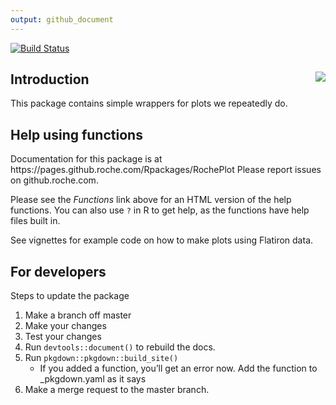 ```yaml
---
output: github_document
---
```


[![Build Status](http://rkalv758783.kau.roche.com:8080/buildStatus/icon?job=Rpackages/RochePlot/master)](http://rkalv758783.kau.roche.com:8080/job/Rpackages/job/RochePlot/job/master/)

## Introduction  <img src="man/figures/logo.png" align="right" />

This package contains simple wrappers for plots we repeatedly do.

## Help using functions

Documentation for this package is at https://pages.github.roche.com/Rpackages/RochePlot Please report issues on github.roche.com.

Please see the *Functions* link above for an HTML version of the help functions. You can also use `?` in R to get help, as the functions have help files built in.

See vignettes for example code on how to make plots using Flatiron data.

## For developers

Steps to update the package

1. Make a branch off master
1. Make your changes
1. Test your changes
1. Run `devtools::document()` to rebuild the docs.
1. Run `pkgdown::pkgdown::build_site()`
    * If you added a function, you'll get an error now. Add the function to _pkgdown.yaml as it says
1. Make a merge request to the master branch.
